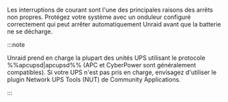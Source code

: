 Les interruptions de courant sont l'une des principales raisons des arrêts non propres. Protégez votre système avec un onduleur configuré correctement qui peut arrêter automatiquement Unraid avant que la batterie ne se décharge.

:::note

Unraid prend en charge la plupart des unités UPS utilisant le protocole %%apcupsd|apcupsd%% (APC et CyberPower sont généralement compatibles). Si votre UPS n'est pas pris en charge, envisagez d'utiliser le plugin Network UPS Tools (NUT) de Community Applications.

:::
